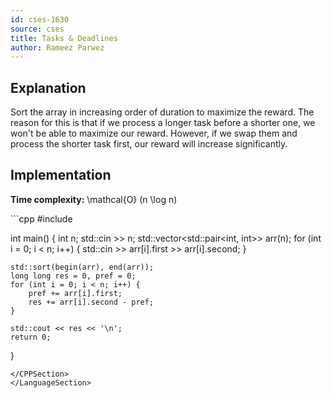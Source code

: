 ```yaml
---
id: cses-1630
source: cses
title: Tasks & Deadlines
author: Rameez Parwez
---
```


## Explanation
Sort the array in increasing order of duration to maximize the reward. The reason for this is that if we process a longer task before a shorter one, we won't be able to maximize our reward. However, if we swap them and process the shorter task first, our reward will increase significantly.

## Implementation
**Time complexity:** \mathcal{O} (n \log n)

<LanguageSection>
<CPPSection>
```cpp
#include <bits/stdc++.h>
 
int main() {
    int n;
    std::cin >> n;
    std::vector<std::pair<int, int>> arr(n);
    for (int i = 0; i < n; i++) {
        std::cin >> arr[i].first >> arr[i].second;
    }
 
    std::sort(begin(arr), end(arr));
    long long res = 0, pref = 0;
    for (int i = 0; i < n; i++) {
        pref += arr[i].first;
        res += arr[i].second - pref;
    }
 
    std::cout << res << '\n';
    return 0;
}

```
</CPPSection>
</LanguageSection>